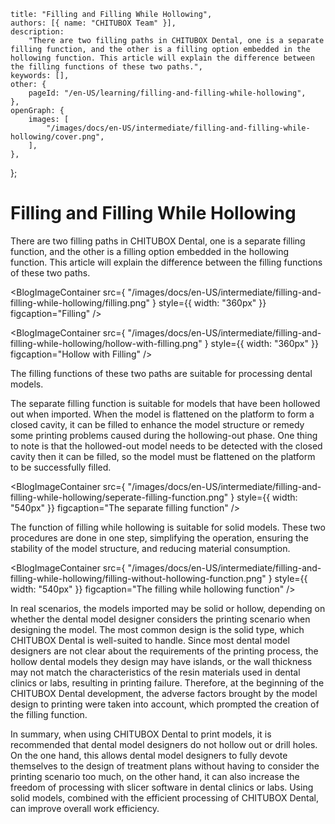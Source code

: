	title: "Filling and Filling While Hollowing",
	authors: [{ name: "CHITUBOX Team" }],
	description:
		"There are two filling paths in CHITUBOX Dental, one is a separate filling function, and the other is a filling option embedded in the hollowing function. This article will explain the difference between the filling functions of these two paths.",
	keywords: [],
	other: {
		pageId: "/en-US/learning/filling-and-filling-while-hollowing",
	},
	openGraph: {
		images: [
			"/images/docs/en-US/intermediate/filling-and-filling-while-hollowing/cover.png",
		],
	},
};

# Filling and Filling While Hollowing

There are two filling paths in CHITUBOX Dental, one is a separate filling function, and the other is a filling option embedded in the hollowing function. This article will explain the difference between the filling functions of these two paths.

<BlogImageContainer
	src={
		"/images/docs/en-US/intermediate/filling-and-filling-while-hollowing/filling.png"
	}
	style={{ width: "360px" }}
	figcaption="Filling"
/>

<BlogImageContainer
	src={
		"/images/docs/en-US/intermediate/filling-and-filling-while-hollowing/hollow-with-filling.png"
	}
	style={{ width: "360px" }}
	figcaption="Hollow with Filling"
/>

The filling functions of these two paths are suitable for processing dental models.

The separate filling function is suitable for models that have been hollowed out when imported. When the model is flattened on the platform to form a closed cavity, it can be filled to enhance the model structure or remedy some printing problems caused during the hollowing-out phase. One thing to note is that the hollowed-out model needs to be detected with the closed cavity then it can be filled, so the model must be flattened on the platform to be successfully filled.

<BlogImageContainer
	src={
		"/images/docs/en-US/intermediate/filling-and-filling-while-hollowing/seperate-filling-function.png"
	}
	style={{ width: "540px" }}
	figcaption="The separate filling function"
/>

The function of filling while hollowing is suitable for solid models. These two procedures are done in one step, simplifying the operation, ensuring the stability of the model structure, and reducing material consumption.

<BlogImageContainer
	src={
		"/images/docs/en-US/intermediate/filling-and-filling-while-hollowing/filling-without-hollowing-function.png"
	}
	style={{ width: "540px" }}
	figcaption="The filling while hollowing function"
/>

In real scenarios, the models imported may be solid or hollow, depending on whether the dental model designer considers the printing scenario when designing the model. The most common design is the solid type, which CHITUBOX Dental is well-suited to handle. Since most dental model designers are not clear about the requirements of the printing process, the hollow dental models they design may have islands, or the wall thickness may not match the characteristics of the resin materials used in dental clinics or labs, resulting in printing failure. Therefore, at the beginning of the CHITUBOX Dental development, the adverse factors brought by the model design to printing were taken into account, which prompted the creation of the filling function.

In summary, when using CHITUBOX Dental to print models, it is recommended that dental model designers do not hollow out or drill holes. On the one hand, this allows dental model designers to fully devote themselves to the design of treatment plans without having to consider the printing scenario too much, on the other hand, it can also increase the freedom of processing with slicer software in dental clinics or labs. Using solid models, combined with the efficient processing of CHITUBOX Dental, can improve overall work efficiency.
